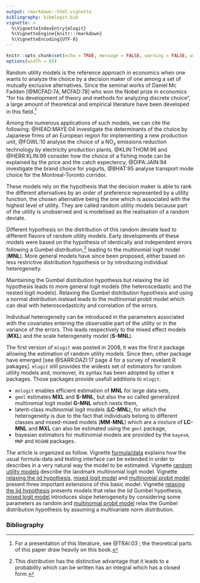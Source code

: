 ```yaml
---
output: rmarkdown::html_vignette
bibliography: bibmlogit.bib
vignette: >
  %\VignetteIndexEntry{mlogit}
  %\VignetteEngine{knitr::rmarkdown}
  %\VignetteEncoding{UTF-8}
---
```


```r
knitr::opts_chunk$set(echo = TRUE, message = FALSE, warning = FALSE, widtht = 65)
options(width = 65)
```

Random utility models is the reference approach in economics when one
wants to analyze the choice by a decision maker of one among a set of
mutually exclusive alternatives. Since the seminal works of Daniel Mc
Fadden [@MCFAD:74, MCFAD:78] who won the Nobel prize in economics "for
his development of theory and methods for analyzing discrete choice",
a large amount of theoretical and empirical literature have been
developed in this field.^[For a presentation of this literature, see
@TRAI:03 ; the theoretical parts of this paper draw heavily on this
book.]

Among the numerous applications of such models, we can cite the
following: @HEAD:MAYE:04 investigate the determinants of the choice by
Japanese firms of an European region for implementing a new production
unit, @FOWL:10 analyse the choice of a NO$_x$ emissions reduction
technology by electricity production plants, @KLIN:THOM:96 and
@HERR:KLIN:99 consider how the choice of a fishing mode can be
explained by the price and the catch expectency, @DIPA:JAIN:94
investigate the brand choice for yogurts, @BHAT:95 analyse transport
mode choice for the Montreal-Toronto corridor.

These models rely on the hypothesis that the decision maker is able to
rank the different alternatives by an order of preference represented
by a utility function, the chosen alternative being the one which is
associated with the highest level of utility. They are called random
utility models because part of the utility is unobserved and is
modelised as the realisation of a random deviate. 

Different hypothesis on the distribution of this random deviate lead
to different flavors of random utility models. Early developments of
these models were based on the hypothesis of identically and
independent errors following a Gumbel distribution,^[This
  distribution has the distinctive advantage that it leads to a
  probability which can be written has an integral which has a closed
  form.] leading to the multinomial logit model (**MNL**). More
general models have since been proposed, either based on less
restrictive distribution hypothesis or by introducing individual
heterogeneity.

Maintaining the Gumbel distribution hypothesis but relaxing the iid
hypothesis leads to more general logit models (the heteroscedastic and
the nested logit models). Relaxing the Gumbel distribution hypothesis
and using a normal distribution instead leads to the multinomial
probit model which can deal with heteroscedasticity and correlation of
the errors.

Individual heterogeneity can be introduced in the parameters
associated with the covariates entering the observable part of the
utility or in the variance of the errors. This leads respectively to
the mixed effect models (**MXL**) and the scale heterogeneity
model (**S-MNL**).


The first version of `mlogit` was posted in 2008, it was the first `R`
package allowing the estimation of random utility models. Since then,
other package have emerged [see @SARR:DAZI:17 page 4 for a survey of
revelant R pakages].  `mlogit` still provides the widests set of
estimators for random utility models and, moreover, its syntax has
been adopted by other `R` packages. Those packages provide usefull
additions to `mlogit`:

- `mnlogit` enables efficient estimation of **MNL** for
  large data sets,
- `gmnl` estimates **MXL** and **S-MNL**, but also the
  so called generalized multinomial logit model **G-MNL** which
  nests them,
- latent-class multinomial logit models (**LC-MNL**), for
  which the heterogeneity is due to the fact that individuals belong to
  different classes and mixed-mixed models (**MM-MNL**) which are a
  mixture of **LC-MNL** and **MXL** can also be estimated
  using the `gmnl` package,
- bayesian estimators for multinomial models are provided by the
  `bayesm`, `MNP` and `RSGHB` packages.

The article is organized as follow. Vignette
[formula/data](./2.formula.data.html) explains how the usual
formula-data and testing interface can be extended in order to
describes in a very natural way the model to be estimated. Vignette
[random utility models](./3.rum.html) describe the landmark
multinomial logit model. Vignette [relaxing the iid
hypothesis](./4.relaxiid.html), [mixed logit model](./5.mxl.html) and
[multinomial probit model](./6.mprobit.html) present three important
extensions of this basic model: Vignette [relaxing the iid
hypothesis](./4.relaxiid.html) presents models that relax the iid
Gumbel hypothesis, [mixed logit model](./5.mxl.html) introduces slope
heterogeneity by considering some parameters as random and
[multinomial probit model](./6.mprobit.html) relax the Gumbel
distribution hypothesis by assuming a multivariate norm
distribution.

### Bibliography
